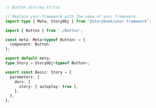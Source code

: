 ```ts
// Button.stories.ts|tsx

// Replace your-framework with the name of your framework
import type { Meta, StoryObj } from '@storybook/your-framework';

import { Button } from './Button';

const meta: Meta<typeof Button> = {
  component: Button,
};

export default meta;
type Story = StoryObj<typeof Button>;

export const Basic: Story = {
  parameters: {
    docs: {
      story: { autoplay: true },
    },
  },
};
```
